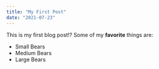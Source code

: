 ```yaml
---
title: "My First Post"
date: "2021-07-23"
---
```

This is my first blog post!?
Some of my **favorite** things are:
* Small Bears
* Medium Bears
* Large Bears